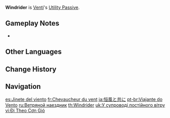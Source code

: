 {{Talent Infobox
|image         = Talent Windrider.png
|character     = Venti
|type          = Utility Passive
|info          = Decreases [[gliding]] [[Stamina]] consumption for your own party members by 20%.<br>Not stackable with Passive Talents that provide the exact same effects.
|utility1      = Stamina
|utility2      = Gliding
|utility3      = Gliding Stamina
|utility4      = Party
}}
'''Windrider''' is [[Venti]]'s [[Utility Passive]].

==Gameplay Notes==
* {{Talent Note|character=Venti|talent=Windrider|alive}}
{{Talents by Category List|Gliding Stamina Talents|header=identical|nottitle=Windrider}}

==Other Languages==
{{Other Languages
|en      = Windrider
|zhs     = 恒风随行
|zhs_rm  = Héng Fēng Suíxíng
|zht     = 恆風隨行
|zht_rm  = Héng Fēng Suíxíng
|zh_tl   = Accompaniment of the Constant Wind
|ja      = 恒風と共に
|ja_rm   = Koufuu to Tomo ni
|ja_tl   = With the Constant Wind
|ko      = 항풍과 함께
|ko_tl   = With the Constant Wind
|es      = Jinete del viento
|es_tl   = Rider of the Wind
|fr      = Chevaucheur du vent
|fr_tl   = Wind Rider
|ru      = Ветряной наездник
|ru_tl   = Wind Rider
|th      = Windrider
|vi      = Đi Theo Cơn Gió
|vi_tl   = Follow the Wind
|de      = Windreiter
|de_tl   = Windrider
|id      = Windrider
|pt      = Viajante do Vento
|pt_tl   = Traveler of the Wind
|tr      = Rüzgar Binicisi
|tr_tl   = Wind Rider
|it      = Cavalcavento
|it_tl   = Windrider
}}

==Change History==
{{Change History|1.0}}

==Navigation==
{{Talent Navbox|Venti}}

[[es:Jinete del viento]]
[[fr:Chevaucheur du vent]]
[[ja:恒風と共に]]
[[pt-br:Viajante do Vento]]
[[ru:Ветряной наездник]]
[[th:Windrider]]
[[uk:У супроводі постійного вітру]]
[[vi:Đi Theo Cơn Gió]]
